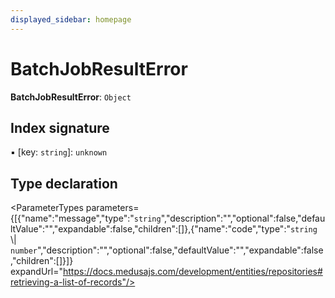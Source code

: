 ```yaml
---
displayed_sidebar: homepage
---
```



# BatchJobResultError

 **BatchJobResultError**: `Object`

## Index signature

▪ [key: `string`]: `unknown`

## Type declaration

<ParameterTypes parameters={[{"name":"message","type":"`string`","description":"","optional":false,"defaultValue":"","expandable":false,"children":[]},{"name":"code","type":"`string` \\| `number`","description":"","optional":false,"defaultValue":"","expandable":false,"children":[]}]} expandUrl="https://docs.medusajs.com/development/entities/repositories#retrieving-a-list-of-records"/>
